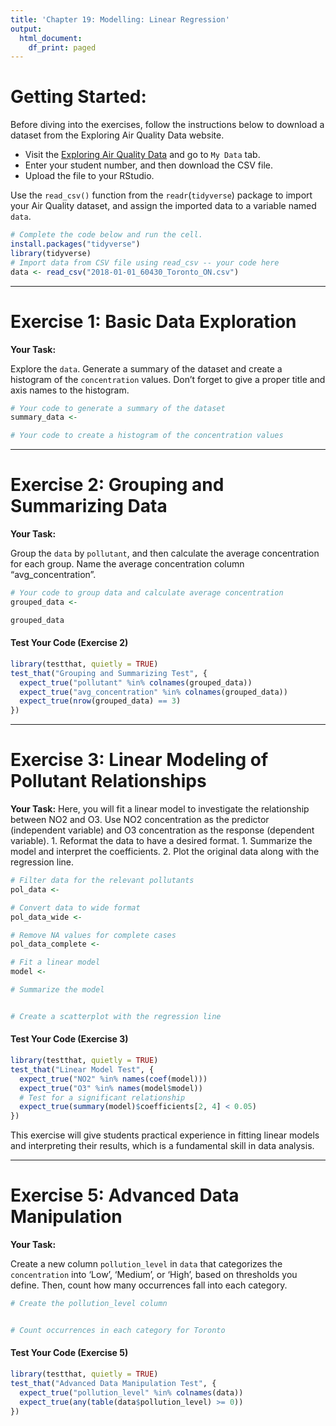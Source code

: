 ```yaml
---
title: 'Chapter 19: Modelling: Linear Regression'
output:
  html_document:
    df_print: paged
---
```


# Getting Started:


Before diving into the exercises, follow the instructions below to download a dataset from the Exploring Air Quality Data website.

-   Visit the [Exploring Air Quality Data](https://uoft-chem.shinyapps.io/Air_Quality_App/) and go to `My Data` tab.
-   Enter your student number, and then download the CSV file.
-   Upload the file to your RStudio. 

Use the `read_csv()` function from the `readr`(`tidyverse`) package to import your Air Quality dataset, and assign the imported data to a variable named `data`.

```r
# Complete the code below and run the cell.
install.packages("tidyverse")
library(tidyverse)
# Import data from CSV file using read_csv -- your code here
data <- read_csv("2018-01-01_60430_Toronto_ON.csv")
```

------------------------------------------------------------------------

# Exercise 1: Basic Data Exploration

**Your Task:** 

Explore the `data`. Generate a summary of the dataset and create a histogram of the `concentration` values. Don't forget to give a proper title and axis names to the histogram.

```r
# Your code to generate a summary of the dataset
summary_data <- 

# Your code to create a histogram of the concentration values

```

------------------------------------------------------------------------

# Exercise 2: Grouping and Summarizing Data

**Your Task:** 

Group the `data` by `pollutant`, and then calculate the average concentration for each group. Name the average concentration column "avg_concentration".

```r
# Your code to group data and calculate average concentration
grouped_data <- 

grouped_data

```


#### Test Your Code (Exercise 2)

```r
library(testthat, quietly = TRUE)
test_that("Grouping and Summarizing Test", {
  expect_true("pollutant" %in% colnames(grouped_data))
  expect_true("avg_concentration" %in% colnames(grouped_data))
  expect_true(nrow(grouped_data) == 3)
})
```

------------------------------------------------------------------------

# Exercise 3: Linear Modeling of Pollutant Relationships

**Your Task:**
Here, you will fit a linear model to investigate the relationship between NO2 and O3. Use NO2 concentration as the predictor (independent variable) and O3 concentration as the response (dependent variable).
1. Reformat the data to have a desired format.
1. Summarize the model and interpret the coefficients.
2. Plot the original data along with the regression line.

```r
# Filter data for the relevant pollutants
pol_data <- 

# Convert data to wide format
pol_data_wide <- 

# Remove NA values for complete cases
pol_data_complete <- 

# Fit a linear model
model <- 

# Summarize the model


# Create a scatterplot with the regression line

```



#### Test Your Code (Exercise 3)

```r
library(testthat, quietly = TRUE)
test_that("Linear Model Test", {
  expect_true("NO2" %in% names(coef(model)))
  expect_true("O3" %in% names(model$model))
  # Test for a significant relationship
  expect_true(summary(model)$coefficients[2, 4] < 0.05)
})
```

This exercise will give students practical experience in fitting linear models and interpreting their results, which is a fundamental skill in data analysis.

------------------------------------------------------------------------

# Exercise 5: Advanced Data Manipulation

**Your Task:** 

Create a new column `pollution_level` in `data` that categorizes the `concentration` into 'Low', 'Medium', or 'High', based on thresholds you define. Then, count how many occurrences fall into each category.

```r
# Create the pollution_level column


# Count occurrences in each category for Toronto


```



#### Test Your Code (Exercise 5)

```r
library(testthat, quietly = TRUE)
test_that("Advanced Data Manipulation Test", {
  expect_true("pollution_level" %in% colnames(data))
  expect_true(any(table(data$pollution_level) >= 0))
})
```
